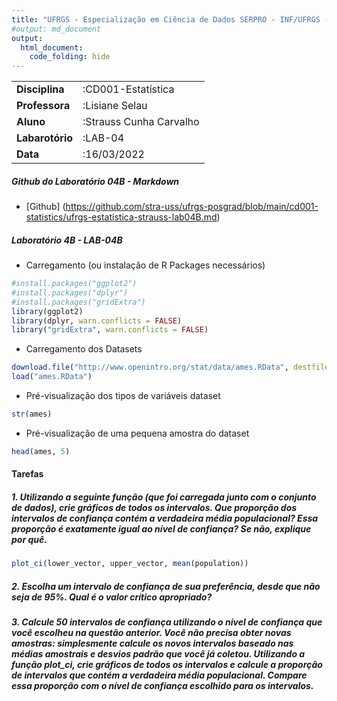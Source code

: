 ```yaml
---
title: "UFRGS - Especialização em Ciência de Dados SERPRO - INF/UFRGS (2022-2023)"
#output: md_document
output: 
  html_document:
    code_folding: hide
---
```


|                 |                         |
|-----------------|-------------------------|
| **Disciplina**  | :CD001-Estatística      |
| **Professora**  | :Lisiane Selau          |
| **Aluno**       | :Strauss Cunha Carvalho |
| **Labarotório** | :LAB-04                 |
| **Data**        | :16/03/2022             |

##### **Github do Laboratório 04B - Markdown**

-   [Github] (<https://github.com/stra-uss/ufrgs-posgrad/blob/main/cd001-statistics/ufrgs-estatistica-strauss-lab04B.md>)

##### **Laboratório 4B - LAB-04B**

-   Carregamento (ou instalação de R Packages necessários)

```r
#install.packages("ggplot2")
#install.packages("dplyr")
#install.packages("gridExtra")
library(ggplot2)
library(dplyr, warn.conflicts = FALSE)
library("gridExtra", warn.conflicts = FALSE)
```

-   Carregamento dos Datasets

```r
download.file("http://www.openintro.org/stat/data/ames.RData", destfile = "ames.RData")
load("ames.RData")
```

-   Pré-visualização dos tipos de variáveis dataset

```r
str(ames)
```

-   Pré-visualização de uma pequena amostra do dataset

```r
head(ames, 5)
```

#### Tarefas

##### 1. Utilizando a seguinte função (que foi carregada junto com o conjunto de dados), crie gráficos de todos os intervalos. Que proporção dos intervalos de confiança contém a verdadeira média populacional? Essa proporção é exatamente igual ao nível de confiança? Se não, explique por quê.

```r
plot_ci(lower_vector, upper_vector, mean(population))
```


##### 2. Escolha um intervalo de confiança de sua preferência, desde que não seja de 95%. Qual é o valor crítico apropriado?

##### 3. Calcule 50 intervalos de confiança utilizando o nível de confiança que você escolheu na questão anterior. Você não precisa obter novas amostras: simplesmente calcule os novos intervalos baseado nas médias amostrais e desvios padrão que você já coletou. Utilizando a função plot_ci, crie gráficos de todos os intervalos e calcule a proporção de intervalos que contém a verdadeira média populacional. Compare essa proporção com o nível de confiança escolhido para os intervalos.
